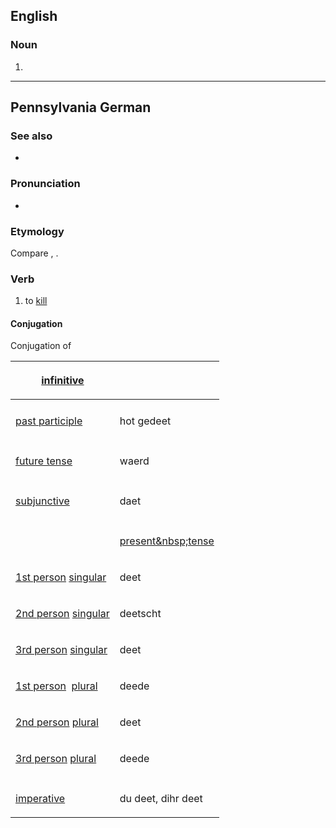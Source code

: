 ==English==

===Noun===
{{en-noun}}

# {{obsolete spelling of|en|deed}}

----

==Pennsylvania German==

===See also===
* {{alter|pdc|dotmache}}

===Pronunciation===
* {{IPA|pdc|/ˈdeːdə/}}

===Etymology===
Compare {{cog|de|töten}}, {{cog|nl|doden}}.

===Verb===
{{head|pdc|verb}}

# to [[kill]]

====Conjugation====
<div class="NavFrame" style="width: 42em;">
<div class="NavHead">Conjugation of ''{{PAGENAME}}''</div>
<div class="NavContent">
{| style="width:100%; margin: 0px;" class="wikitable inflection-table"
|-
! [[infinitive]]
| colspan="2" | {{PAGENAME}}
|-
|
|-
! [[past participle]]
| hot gedeet
|-
| colspan="2" |
|-
! [[future tense]]
| waerd {{PAGENAME}}
|-
| colspan="2" |
|-
! [[subjunctive]]
| daet {{PAGENAME}}
|-
| colspan="2" |
|-
! || [[present&nbsp;tense]]
|-
! [[first-person|1st&nbsp;person]]&nbsp;[[singular]]
| deet
|-
! [[second-person|2nd&nbsp;person]]&nbsp;[[singular]]
| deetscht
|-
! [[third-person|3rd&nbsp;person]]&nbsp;[[singular]]
| deet
|-
! [[first-person|1st&nbsp;person]]&nbsp; [[plural]]
| deede
|-
! [[second-person|2nd&nbsp;person]]&nbsp;[[plural]]
| deet
|-
! [[third-person|3rd&nbsp;person]]&nbsp;[[plural]]
| deede
|-
| colspan="2" |
|-
! [[imperative]]
| du deet, dihr deet
|}</div></div>